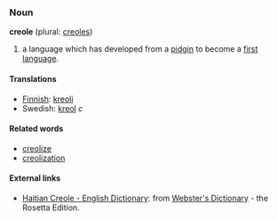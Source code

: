 ===Noun===
'''creole''' (plural: [[creoles]])

# a language which has developed from a [[pidgin]] to become a [[first language]].

====Translations====
*[[Finnish]]: [[kreoli]]
*Swedish: [[kreol]] ''c''

====Related words====
* [[creolize]]
* [[creolization]]

==== External links====
*[http://www.websters-online-dictionary.org/definition/Haitian+Creole-english/ Haitian Creole - English Dictionary]: from [http://www.websters-online-dictionary.org/ Webster's Dictionary] - the Rosetta Edition.